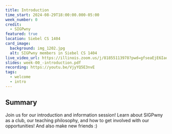 ```yaml
---
title: Introduction
time_start: 2024-08-29T18:00:00.000-05:00
week_number: 0
credit:
  - SIGPwny
featured: true
location: Siebel CS 1404
card_image:
  background: img_1202.jpg
  alt: SIGPwny members in Siebel CS 1404
live_video_url: https://illinois.zoom.us/j/81855113978?pwd=gfseaEjE6IaobUdL92Om7FdTxv4OVq.1
slides: week-00_-introduction.pdf
recording: https://youtu.be/VjyYQ5E3nvE
tags:
  - welcome
  - intro
---
```

## Summary
Join us for our introduction and information session! Learn about SIGPwny as a club, our teaching philosophy, and how to get involved with our opportunities! And also make new friends :)